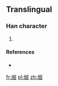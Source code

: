 ==Translingual==

===Han character===
{{Han char|rn=86|rad=火|as=08|sn=12|four=|canj=火尸山山 (FSUU)}}

# {{defn|Han|sort=火08}}

====References====
* {{Han ref|kx=0675.191|hdz=32211.071|uh=7140|ud=28992}}

[[fr:煀]]
[[pl:煀]]
[[zh:煀]]